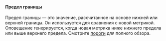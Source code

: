 #### Предел границы
Предел границы — это значение, рассчитанное на основе нижней или верхней границы.
Он используется для сравнения с новой метрикой.
Оповещение генерируется, когда новая метрика ниже нижнего предела или выше верхнего предела.
Смотрите [пороги](/ru/docs/explanation/thresholds/) для полного обзора.